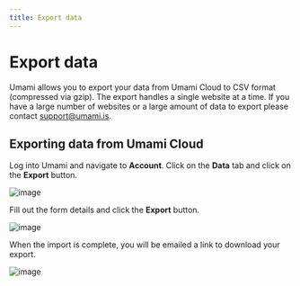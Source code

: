 ```yaml
---
title: Export data
---
```


# Export data

Umami allows you to export your data from Umami Cloud to CSV format (compressed via gzip). The export handles a single website at a time.
If you have a large number of websites or a large amount of data to export please contact [support@umami.is](mailto:support@umami.is).

## Exporting data from Umami Cloud

Log into Umami and navigate to **Account**. Click on the **Data** tab and click on the **Export** button.

![image](/images/cloud/export-data.png)

Fill out the form details and click the **Export** button.

![image](/images/cloud/export-form.png)

When the import is complete, you will be emailed a link to download your export.

![image](/images/cloud/export-email.png)
